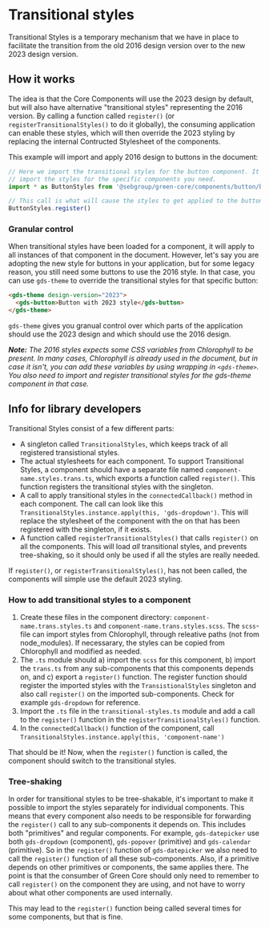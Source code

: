 
<Meta title="Concepts/Transitional styles" />

# Transitional styles

Transitional Styles is a temporary mechanism that we have in place to facilitate the transition from the old 2016 design version over to the new 2023 design version.

## How it works

The idea is that the Core Components will use the 2023 design by default, but will also have alternative "transitional styles" representing the 2016 version. By calling a function called `register()` (or `registerTransitionalStyles()` to do it globally), the consuming application can enable these styles, which will then override the 2023 styling by replacing the internal Contructed Stylesheet of the components.

This example will import and apply 2016 design to buttons in the document:

```ts
// Here we import the transitional styles for the button component. It's a good practice to only
// import the styles for the specific components you need.
import * as ButtonStyles from '@sebgroup/green-core/components/button/button.trans.styles.js'

// This call is what will cause the styles to get applied to the button components
ButtonStyles.register()
```

### Granular control

When transitional styles have been loaded for a component, it will apply to all instances of that component in the document. However, let's say you are adopting the new style for buttons in your application, but for some legacy reason, you still need some buttons to use the 2016 style. In that case, you can use `gds-theme` to override the transitional styles for that specific button:

```html
<gds-theme design-version="2023">
  <gds-button>Button with 2023 style</gds-button>
</gds-theme>
````

`gds-theme` gives you granual control over which parts of the application should use the 2023 design and which should use the 2016 design.

***Note:** The 2016 styles expects some CSS variables from Chlorophyll to be present. In many cases, Chlorophyll is already used in the document, but in case it isn't, you can add these variables by using wrapping in `<gds-theme>`. You also need to import and register transitional styles for the gds-theme component in that case.*

## Info for library developers

Transitional Styles consist of a few different parts:

- A singleton called `TransitionalStyles`, which keeps track of all registered transistional styles.
- The actual stylesheets for each component. To support Transitional Styles, a component should have a separate file named `component-name.styles.trans.ts`, which exports a function called `register()`. This function registers the transitional styles with the singleton.
- A call to apply transitional styles in the `connectedCallback()` method in each component. The call can look like this `TransitionalStyles.instance.apply(this, 'gds-dropdown')`. This will replace the stylesheet of the component with the on that has been registered with the singleton, if it exists.
- A function called `registerTransitionalStyles()` that calls `register()` on all the components. This will load _all_ transitional styles, and prevents tree-shaking, so it should only be used if all the styles are really needed.

If `register()`, or `registerTransitionalStyles()`, has not been called, the components will simple use the default 2023 styling.

### How to add transitional styles to a component

1. Create these files in the component directory: `component-name.trans.styles.ts` and `component-name.trans.styles.scss`. The `scss`-file can import styles from Chlorophyll, through releative paths (not from node_modules). If necessarary, the styles can be copied from Chlorophyll and modified as needed.
2. The `.ts` module should a) import the `scss` for this component, b) import the `trans.ts` from any sub-components that this components depends on, and c) export a `register()` function. The register function should register the imported styles with the `TransistionalStyles` singleton and also call `register()` on the imported sub-components. Check for example `gds-dropdown` for reference.
3. Import the `.ts` file in the `transitional-styles.ts` module and add a call to the `register()` function in the `registerTransitionalStyles()` function.
4. In the `connectedCallback()` function of the component, call `TransitionalStyles.instance.apply(this, 'component-name')`

That should be it! Now, when the `register()` function is called, the component should switch to the transitional styles.

### Tree-shaking

In order for transitional styles to be tree-shakable, it's important to make it possible to import the styles separately for individual components. This means that every component also needs to be responsible for forwarding the `register()` call to any sub-components it depends on. This includes both "primitives" and regular components. For example, `gds-datepicker` use both `gds-dropdown` (component), `gds-popover` (primitive) and `gds-calendar` (primitive). So in the `register()` function of `gds-datepicker` we also need to call the `register()` function of all these sub-components. Also, if a primitive depends on other primitives or components, the same applies there. The point is that the consumber of Green Core should only need to remember to call `register()` on the component they are using, and not have to worry about what other components are used internally.

This may lead to the `register()` function being called several times for some components, but that is fine.
